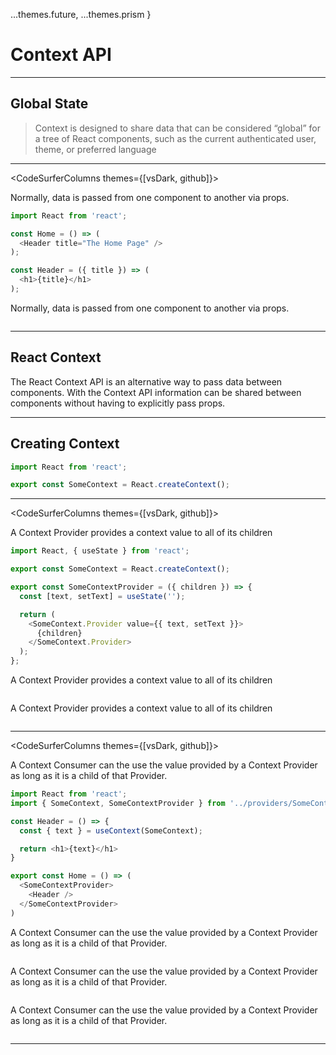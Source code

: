
  ...themes.future,
  ...themes.prism
}

# Context API

---

<Box p={500}>

## Global State

> Context is designed to share data that can be considered “global” for a tree of React components,
> such as the current authenticated user, theme, or preferred language

</Box>

---

<CodeSurferColumns themes={[vsDark, github]}>

<Step>

<Box p={200}>

Normally, data is passed from one component to another via props.

</Box>

```js
import React from 'react';

const Home = () => (
  <Header title="The Home Page" />
);

const Header = ({ title }) => (
  <h1>{title}</h1>
);
```

</Step>

<Step>

<Box p={200}>

Normally, data is passed from one component to another via props.

</Box>

```diff 4[11:30],7[17:25] subtitle="One Component sends information and another recieves it"
```

</Step>

</CodeSurferColumns>

---

## React Context

The React Context API is an alternative way to pass data between components.
With the Context API information can be shared between components without having
to explicitly pass props.

---

## Creating Context

```js
import React from 'react';

export const SomeContext = React.createContext();
```

---

<CodeSurferColumns themes={[vsDark, github]}>

<Step>

<Box p={200}>

A Context Provider provides a context value to all of its children

</Box>

```js showNumbers
import React, { useState } from 'react';

export const SomeContext = React.createContext();

export const SomeContextProvider = ({ children }) => {
  const [text, setText] = useState('');

  return (
    <SomeContext.Provider value={{ text, setText }}>
      {children}
    </SomeContext.Provider>
  );
};
```

</Step>

<Step>

<Box p={200}>

A Context Provider provides a context value to all of its children

</Box>

```diff 6 subtitle="This provider creates state"
```

</Step>

<Step>

<Box p={200}>

A Context Provider provides a context value to all of its children

</Box>

```diff 9[27:51] subtitle="And provides that state as context to its children"
```

</Step>

</CodeSurferColumns>

---

<CodeSurferColumns themes={[vsDark, github]}>

<Step>

<Box p={200}>

A Context Consumer can the use the value provided by a Context Provider
as long as it is a child of that Provider.

</Box>

```js showNumbers
import React from 'react';
import { SomeContext, SomeContextProvider } from '../providers/SomeContextProvider';

const Header = () => {
  const { text } = useContext(SomeContext);

  return <h1>{text}</h1>
}

export const Home = () => (
  <SomeContextProvider>
    <Header />
  </SomeContextProvider>
)
```

</Step>

<Step>

<Box p={200}>

A Context Consumer can the use the value provided by a Context Provider
as long as it is a child of that Provider.

</Box>

```diff 2 subtitle="Import the Context and the Context Provider"
```

</Step>

<Step>

<Box p={200}>

A Context Consumer can the use the value provided by a Context Provider
as long as it is a child of that Provider.

</Box>

```diff 11,13 subtitle="Wrap all components we want to have access to a context with a Context Provider"
```

</Step>

<Step>

<Box p={200}>

A Context Consumer can the use the value provided by a Context Provider
as long as it is a child of that Provider.

</Box>

```diff 5 subtitle="Grab the context value with useContext"
```

</Step>

</CodeSurferColumns>

---
